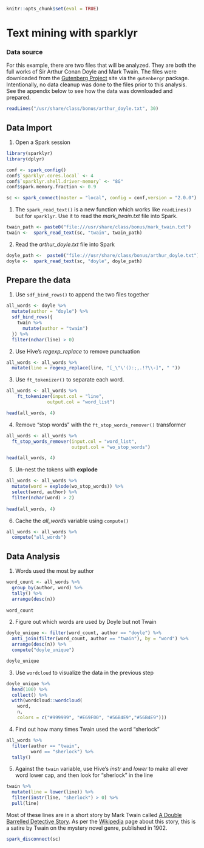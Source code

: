 ```r
knitr::opts_chunk$set(eval = TRUE)
```

# Text mining with sparklyr

### Data source

For this example, there are two files that will be analyzed.  They are both the full works of Sir Arthur Conan Doyle and Mark Twain.  The files were downloaded from the [Gutenberg Project](https://www.gutenberg.org/) site via the `gutenbergr` package.  Intentionally, no data cleanup was done to the files prior to this analysis.  See the appendix below to see how the data was downloaded and prepared.

```r
readLines("/usr/share/class/bonus/arthur_doyle.txt", 30) 
```


## Data Import

1. Open a Spark session
```r
library(sparklyr)
library(dplyr)

conf <- spark_config()
conf$`sparklyr.cores.local` <- 4
conf$`sparklyr.shell.driver-memory` <- "8G"
conf$spark.memory.fraction <- 0.9

sc <- spark_connect(master = "local", config = conf,version = "2.0.0")
```


1. The `spark_read_text()` is a new function which works like `readLines()` but for `sparklyr`. Use it to read the *mark_twain.txt* file into Spark.
```r
twain_path <- paste0("file:///usr/share/class/bonus/mark_twain.txt")
twain <-  spark_read_text(sc, "twain", twain_path) 
```

2. Read the *arthur_doyle.txt* file into Spark
```r
doyle_path <-  paste0("file:///usr/share/class/bonus/arthur_doyle.txt")
doyle <-  spark_read_text(sc, "doyle", doyle_path) 
```


## Prepare the data

1. Use `sdf_bind_rows()` to append the two files together
```r
all_words <- doyle %>%
  mutate(author = "doyle") %>%
  sdf_bind_rows({
    twain %>%
      mutate(author = "twain")
  }) %>%
  filter(nchar(line) > 0)
```

2. Use Hive's *regexp_replace* to remove punctuation
```r
all_words <- all_words %>%
  mutate(line = regexp_replace(line, "[_\"\'():;,.!?\\-]", " ")) 
```

3. Use `ft_tokenizer()` to separate each word. 
```r
all_words <- all_words %>%
    ft_tokenizer(input.col = "line",
               output.col = "word_list")

head(all_words, 4)
```

4. Remove "stop words" with the `ft_stop_words_remover()` transformer
```r
all_words <- all_words %>%
  ft_stop_words_remover(input.col = "word_list",
                        output.col = "wo_stop_words")

head(all_words, 4)
```

5. Un-nest the tokens with **explode** 
```r
all_words <- all_words %>%
  mutate(word = explode(wo_stop_words)) %>%
  select(word, author) %>%
  filter(nchar(word) > 2)
  
head(all_words, 4)
```

6. Cache the *all_words* variable using `compute()`  
```r
all_words <- all_words %>%
  compute("all_words")
```


## Data Analysis

1. Words used the most by author

```r
word_count <- all_words %>%
  group_by(author, word) %>%
  tally() %>%
  arrange(desc(n)) 
  
word_count
```

2. Figure out which words are used by Doyle but not Twain

```r
doyle_unique <- filter(word_count, author == "doyle") %>%
  anti_join(filter(word_count, author == "twain"), by = "word") %>%
  arrange(desc(n)) %>%
  compute("doyle_unique")

doyle_unique
```

3. Use `wordcloud` to visualize the data in the previous step
```r
doyle_unique %>%
  head(100) %>%
  collect() %>%
  with(wordcloud::wordcloud(
    word, 
    n,
    colors = c("#999999", "#E69F00", "#56B4E9","#56B4E9")))
```

4. Find out how many times Twain used the word "sherlock"
```r

all_words %>%
  filter(author == "twain",
         word == "sherlock") %>%
  tally()
```

5. Against the `twain` variable, use Hive's *instr* and *lower* to make all ever word lower cap, and then look for "sherlock" in the line
```r

twain %>%
  mutate(line = lower(line)) %>%
  filter(instr(line, "sherlock") > 0) %>%
  pull(line)

```

Most of these lines are in a short story by Mark Twain called [A Double Barrelled Detective Story](https://www.gutenberg.org/files/3180/3180-h/3180-h.htm#link2H_4_0008). As per the [Wikipedia](https://en.wikipedia.org/wiki/A_Double_Barrelled_Detective_Story) page about this story, this is a satire by Twain on the mystery novel genre, published in 1902.


```r
spark_disconnect(sc)
```
